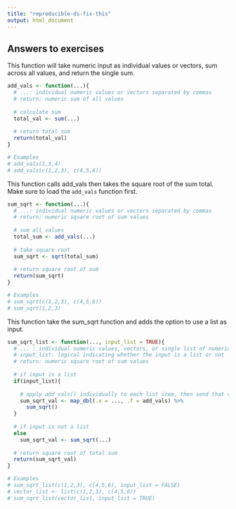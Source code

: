 ```yaml
---
title: "reproducible-ds-fix-this"
output: html_document
---
```


## Answers to exercises

This function will take numeric input as individual values or vectors, sum across all values, and return the single sum.
```r
add_vals <- function(...){
  # ...: individual numeric values or vectors separated by commas
  # return: numeric sum of all values
  
  # calculate sum
  total_val <- sum(...)
  
  # return total sum
  return(total_val)
}

# Examples
# add_vals(1,3,4)
# add_vals(c(1,2,3), c(4,5,6))
```


This function calls add_vals then takes the square root of the sum total. Make sure to load the `add_vals` function first.
```r
sum_sqrt <- function(...){
  # ...: individual numeric values or vectors separated by commas
  # return: numeric square root of sum values
  
  # sum all values
  total_sum <- add_vals(...)
  
  # take square root
  sum_sqrt <- sqrt(total_sum)
  
  # return square root of sum
  return(sum_sqrt)
}

# Examples
# sum_sqrt(c(1,2,3), c(4,5,6))
# sum_sqrt(1,2,3)
```

This function take the sum_sqrt function and adds the option to use a list as input. 
```r
sum_sqrt_list <- function(..., input_list = TRUE){
  # ... : individual numeric values, vectors, or single list of numeric values and/or vectors
  # input_list: logical indicating whether the input is a list or not
  # return: numeric square root of sum values
  
  # if input is a list
  if(input_list){
    
    # apply add_vals() individually to each list item, then send that vector to sum_sqrt
    sum_sqrt_val <- map_dbl(.x = ..., .f = add_vals) %>% 
      sum_sqrt()
  }
  
  # if input is not a list
  else
    sum_sqrt_val <- sum_sqrt(...)
  
  # return square root of total sum
  return(sum_sqrt_val)
}

# Examples
# sum_sqrt_list(c(1,2,3), c(4,5,6), input_list = FALSE)
# vector_list <- list(c(1,2,3), c(4,5,6))
# sum_sqrt_list(vector_list, input_list = TRUE)
```
